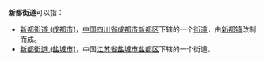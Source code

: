'''新都街道'''可以指：
* [[新都街道_(成都市)|新都街道 (成都市)]]，[[中国|中国]][[四川省|四川省]][[成都市|成都市]][[新都区|新都区]]下辖的一个[[街道_(行政区划)|街道]]，由[[新都镇|新都镇]]改制而成。
* [[新都街道_(盐城市)|新都街道 (盐城市)]]，中国[[江苏省|江苏省]][[盐城市|盐城市]][[盐都区|盐都区]]下辖的一个街道。
{{disambig|X新都街道|Cat=四字乡级行政区划消歧义}}